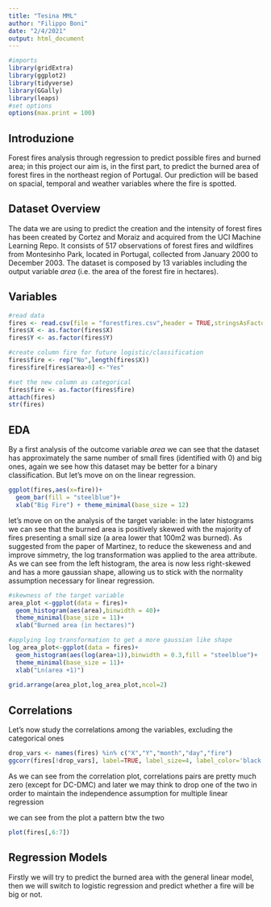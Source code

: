 ```yaml
---
title: "Tesina MML"
author: "Filippo Boni"
date: "2/4/2021"
output: html_document
---
```

```r
#imports
library(gridExtra)
library(ggplot2)
library(tidyverse)
library(GGally)
library(leaps)
#set options
options(max.print = 100)
```

## Introduzione
Forest fires analysis through regression to predict possible fires and burned area;
in this project our aim is, in the first part, to predict the burned area of forest fires in the northeast region of Portugal. Our prediction will be based on spacial, temporal and weather variables where the fire is spotted.  

## Dataset Overview
The data we are using to predict the creation and the intensity of forest fires has been created by Cortez and Moraiz and acquired from the UCI Machine Learning Repo. It consists of 517 observations of forest fires and wildfires from Montesinho Park, located in Portugal, collected from January 2000 to December 2003. The dataset is composed by 13 variables including the output variable *area* (i.e. the area of the forest fire in hectares).

## Variables 
```r
#read data
fires <- read.csv(file = "forestfires.csv",header = TRUE,stringsAsFactors = TRUE)
fires$X <- as.factor(fires$X)
fires$Y <- as.factor(fires$Y)

#create column fire for future logistic/classification
fires$fire <- rep("No",length(fires$X))
fires$fire[fires$area>0] <-"Yes"

#set the new column as categorical
fires$fire <- as.factor(fires$fire)
attach(fires)
str(fires)
```

## EDA
By a first analysis of the outcome variable *area* we can see that the dataset has approximately the same number of small fires (identified with 0) and big ones, again we see how this dataset may be better for a binary classification. But let's move on on the linear regression.
```r
ggplot(fires,aes(x=fire))+
  geom_bar(fill = "steelblue")+ 
  xlab("Big Fire") + theme_minimal(base_size = 12)
```

let's move on on the analysis of the target variable: in the later histograms we can see that the burned area is positively skewed with the majority of fires presenting a small size (a area lower that 100m2 was burned). As suggested from the paper of Martinez, to reduce the skeweness and and improve simmetry, the log transformation was applied to the area attribute. As we can see from the left histogram, the area is now less right-skewed and has a more gaussian shape, allowing us to stick with the normality assumption necessary for linear regression. 
```r
#skewness of the target variable
area_plot <-ggplot(data = fires)+
  geom_histogram(aes(area),binwidth = 40)+
  theme_minimal(base_size = 11)+
  xlab("Burned area (in hectares)")

#applying log transformation to get a more gaussian like shape
log_area_plot<-ggplot(data = fires)+
  geom_histogram(aes(log(area+1)),binwidth = 0.3,fill = "steelblue")+
  theme_minimal(base_size = 11)+
  xlab("Ln(area +1)")   
  
grid.arrange(area_plot,log_area_plot,ncol=2)
```

## Correlations
Let's now study the correlations among the variables, excluding the categorical ones
```r
drop_vars <- names(fires) %in% c("X","Y","month","day","fire")
ggcorr(fires[!drop_vars], label=TRUE, label_size=4, label_color='black')
```

As we can see from the correlation plot, correlations pairs are pretty much zero (except for DC-DMC) and later we may think to drop one of the two in order to maintain the independence assumption for multiple linear regression

we can see from the plot a pattern btw the two
```r
plot(fires[,6:7])
```

## Regression Models
Firstly we will try to predict the burned area with the general linear model, then we will switch to logistic regression and predict whether a fire will be big or not.
```r

```

